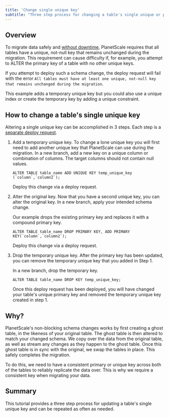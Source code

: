 ```yaml
---
title: 'Change single unique key'
subtitle: "Three step process for changing a table's single unique or primary key"
---
```


## Overview

To migrate data safely and [without downtime](/concepts/nonblocking-schema-changes), PlanetScale requires that all tables have a unique, not-null key that remains unchanged during the migration. This requirement can cause difficulty if, for example, you attempt to ALTER the primary key of a table with no other unique keys.

If you attempt to deploy such a schema change, the deploy request will fail with the error `All tables must have at least one unique, not-null key that remains unchanged during the migration`.

<InfoBlock type="note">
  This example adds a temporary unique key but you could also use a unique index
  or create the temporary key by adding a unique constraint.
</InfoBlock>

## How to change a table's single unique key

Altering a single unique key can be accomplished in 3 steps. Each step is a [separate deploy request](/concepts/branching#deploying-branches).

1. Add a temporary unique key. To change a lone unique key you will first need to add another unique key that PlanetScale can use during the migration. In a new branch, add a new key on a unique column or combination of columns. The target columns should not contain null values.

   ```
   ALTER TABLE table_name ADD UNIQUE KEY temp_unique_key (`column`,`column2`);
   ```

   Deploy this change via a deploy request.

2. Alter the original key. Now that you have a second unique key, you can alter the original key. In a new branch, apply your intended schema change.

   Our example drops the existing primary key and replaces it with a compound primary key.

   ```
   ALTER TABLE table_name DROP PRIMARY KEY, ADD PRIMARY KEY(`column`,`column2`);
   ```

   Deploy this change via a deploy request.

3. Drop the temporary unique key. After the primary key has been updated, you can remove the temporary unique key that you added in Step 1.

   In a new branch, drop the temporary key.

   ```
   ALTER TABLE table_name DROP KEY temp_unique_key;
   ```

   Once this deploy request has been deployed, you will have changed your table's unique primary key and removed the temporary unique key created in step 1.

## Why?

PlanetScale's non-blocking schema changes works by first creating a ghost table, in the likeness of your original table. The ghost table is then altered to match your changed schema.
We copy over the data from the original table, as well as stream any changes as they happen to the ghost table. Once this ghost table is in sync with the original, we swap the tables in place. This safely completes the migration.

To do this, we need to have a consistent primary or unique key across both of the tables to reliably replicate the data over. This is why we require a consistent key when migrating your data.

## Summary

This tutorial provides a three step process for updating a table's single unique key and can be repeated as often as needed.
